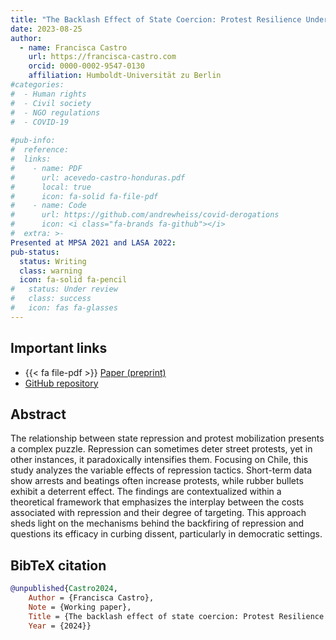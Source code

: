 ```yaml
---
title: "The Backlash Effect of State Coercion: Protest Resilience Under Costly and Targeted Repression"
date: 2023-08-25
author:
  - name: Francisca Castro
    url: https://francisca-castro.com
    orcid: 0000-0002-9547-0130
    affiliation: Humboldt-Universität zu Berlin
#categories:
#  - Human rights
#  - Civil society
#  - NGO regulations
#  - COVID-19
  
#pub-info:
#  reference:
#  links:
#    - name: PDF
#      url: acevedo-castro-honduras.pdf
#      local: true
#      icon: fa-solid fa-file-pdf
#    - name: Code
#      url: https://github.com/andrewheiss/covid-derogations
#      icon: <i class="fa-brands fa-github"></i>
#  extra: >-
Presented at MPSA 2021 and LASA 2022: 
pub-status: 
  status: Writing
  class: warning
  icon: fa-solid fa-pencil
#   status: Under review
#   class: success
#   icon: fas fa-glasses
---
```


## Important links

-   {{< fa file-pdf >}} [Paper (preprint)](state-repression.pdf)
-   <i class="fa-brands fa-github"></i> [GitHub repository]()

## Abstract

The relationship between state repression and protest mobilization presents a complex puzzle. Repression can sometimes deter street protests, yet in other instances, it paradoxically intensifies them. Focusing on Chile, this study analyzes the variable effects of repression tactics. Short-term data show arrests and beatings often increase protests, while rubber bullets exhibit a deterrent effect. The findings are contextualized within a theoretical framework that emphasizes the interplay between the costs associated with repression and their degree of targeting. This approach sheds light on the mechanisms behind the backfiring of repression and questions its efficacy in curbing dissent, particularly in democratic settings.

## BibTeX citation

``` bibtex
@unpublished{Castro2024,
    Author = {Francisca Castro},
    Note = {Working paper},
    Title = {The backlash effect of state coercion: Protest Resilience Under Costly and Targeted Repression},
    Year = {2024}}
```
